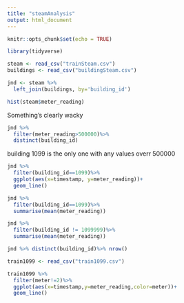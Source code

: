 ```yaml
---
title: "steamAnalysis"
output: html_document
---
```


```r
knitr::opts_chunk$set(echo = TRUE)
```

```r
library(tidyverse)
```

```r
steam <- read_csv("trainSteam.csv")
buildings <- read_csv("buildingSteam.csv")
```

```r
jnd <- steam %>%
  left_join(buildings, by='building_id')
```

```r
hist(steam$meter_reading)
```
Something's clearly wacky
```r
jnd %>%
  filter(meter_reading>500000)%>%
  distinct(building_id)
```
building 1099 is the only one with any values overr 500000 


```r
jnd %>% 
  filter(building_id==1099)%>%
  ggplot(aes(x=timestamp, y=meter_reading))+
  geom_line()
```
```r
jnd %>% 
  filter(building_id==1099)%>%
  summarise(mean(meter_reading))
```

```r
jnd %>%
  filter(building_id != 1099999)%>%
  summarise(mean(meter_reading))
```
```r
jnd %>% distinct(building_id)%>% nrow()
```

```r
train1099 <- read_csv("train1099.csv")
```

```r
train1099 %>%
  filter(meter!=2)%>%
  ggplot(aes(x=timestamp,y=meter_reading,color=meter))+
  geom_line()
```

